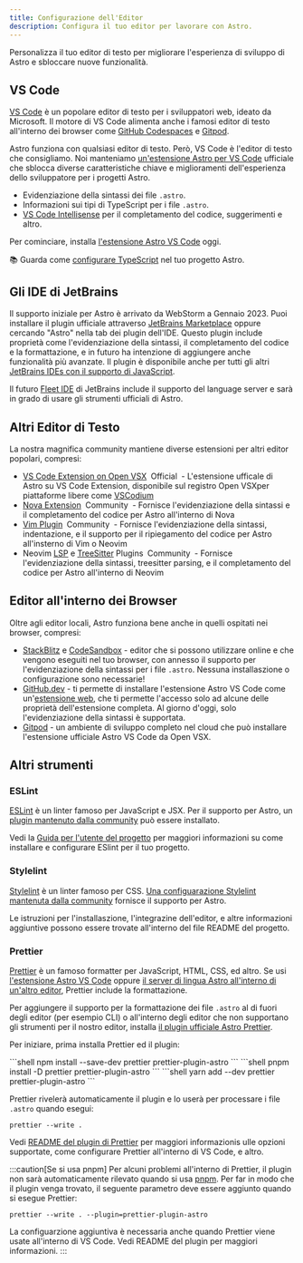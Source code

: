 ```yaml
---
title: Configurazione dell'Editor 
description: Configura il tuo editor per lavorare con Astro.
---
```


Personalizza il tuo editor di testo per migliorare l'esperienza di sviluppo di Astro e sbloccare nuove funzionalità.

## VS Code

[VS Code](https://code.visualstudio.com/) è un popolare editor di testo  per i sviluppatori web, ideato da Microsoft. Il motore di VS Code alimenta anche i famosi editor di testo all'interno dei browser come [GitHub Codespaces](https://github.com/features/codespaces) e [Gitpod](https://gitpod.io/).

Astro funziona con qualsiasi editor di testo. Però, VS Code è l'editor di testo che consigliamo. Noi manteniamo [un'estensione Astro per VS Code](https://marketplace.visualstudio.com/items?itemName=astro-build.astro-vscode) ufficiale che sblocca diverse caratteristiche chiave e 
miglioramenti dell'esperienza dello sviluppatore per i progetti Astro.

- Evidenziazione della sintassi dei file `.astro`.
- Informazioni sui tipi di TypeScript per i file `.astro`.
- [VS Code Intellisense](https://code.visualstudio.com/docs/editor/intellisense) per il completamento del codice, suggerimenti e altro.

Per cominciare, installa [l'estensione Astro VS Code](https://marketplace.visualstudio.com/items?itemName=astro-build.astro-vscode) oggi.

📚 Guarda come [configurare TypeScript](/it/guides/typescript/) nel tuo progetto Astro.

## Gli IDE di JetBrains 

Il supporto iniziale per Astro è arrivato da WebStorm a Gennaio 2023. Puoi installare il plugin ufficiale attraverso [JetBrains Marketplace](https://plugins.jetbrains.com/plugin/20959-astro) oppure cercando "Astro" nella tab dei plugin dell'IDE. Questo plugin include proprietà come l'evidenziazione della sintassi, il completamento del codice e la formattazione, e in futuro ha intenzione di aggiungere anche funzionalità più avanzate. Il plugin è disponibile anche per tutti gli altri [JetBrains IDEs con il supporto di JavaScript](https://www.jetbrains.com/products/#lang=js&type=ide).

Il futuro [Fleet IDE](https://www.jetbrains.com/fleet/) di JetBrains include il supporto del language server e sarà in grado di usare gli strumenti ufficiali di Astro.

## Altri Editor di Testo

La nostra magnifica community mantiene diverse estensioni per altri editor popolari, compresi:

- [VS Code Extension on Open VSX](https://open-vsx.org/extension/astro-build/astro-vscode) <span style="margin: 0.25em;"><Badge variant="accent">Official</Badge></span> - L'estensione ufficale di Astro su VS Code Extension, disponibile sul registro Open VSXper piattaforme libere come [VSCodium](https://vscodium.com/)
- [Nova Extension](https://extensions.panic.com/extensions/sciencefidelity/sciencefidelity.astro/) <span style="margin: 0.25em;"><Badge variant="neutral">Community</Badge></span> - Fornisce l'evidenziazione della sintassi e il completamento del codice per Astro all'interno di Nova
- [Vim Plugin](https://github.com/wuelnerdotexe/vim-astro) <span style="margin: 0.25em;"><Badge variant="neutral">Community</Badge></span> - Fornisce l'evidenziazione della sintassi, indentazione, e il supporto per il ripiegamento del codice per Astro all'insterno di Vim o Neovim
- Neovim [LSP](https://github.com/neovim/nvim-lspconfig/blob/master/doc/server_configurations.md#astro) e [TreeSitter](https://github.com/virchau13/tree-sitter-astro) Plugins <span style="margin: 0.25em;"><Badge variant="neutral">Community</Badge></span> - Fornisce l'evidenziazione della sintassi, treesitter parsing, e il completamento del codice per Astro all'interno di Neovim

## Editor all'interno dei Browser 

Oltre agli editor locali, Astro funziona bene anche in quelli ospitati nei browser, compresi:

- [StackBlitz](https://stackblitz.com/) e [CodeSandbox](https://codesandbox.io/) - editor che si possono utilizzare online e che vengono eseguiti nel tuo browser, con annesso il supporto per l'evidenziazione della sintassi per i file `.astro`. Nessuna installaszione o configurazione sono necessarie!
- [GitHub.dev](https://github.dev/) - ti permette di installare l'estensione Astro VS Code come  un'[estensione web](https://code.visualstudio.com/api/extension-guides/web-extensions), che ti permette l'accesso solo ad alcune delle proprietà dell'estensione completa. Al giorno d'oggi, solo l'evidenziazione della sintassi è supportata.
- [Gitpod](https://gitpod.io/) - un ambiente di sviluppo completo nel cloud che può installare l'estensione ufficiale Astro VS Code da Open VSX.

## Altri strumenti

### ESLint

[ESLint](https://eslint.org/) è un linter famoso per JavaScript e JSX. Per il supporto per Astro, un [plugin mantenuto dalla community](https://github.com/ota-meshi/eslint-plugin-astro) può essere installato.

Vedi la [Guida per l'utente del progetto](https://ota-meshi.github.io/eslint-plugin-astro/user-guide/) per maggiori informazioni su come installare e configurare ESlint per il tuo progetto.

### Stylelint

[Stylelint](https://stylelint.io/) è un linter famoso per CSS. [Una configuarazione  Stylelint mantenuta dalla community](https://github.com/ota-meshi/stylelint-config-html) fornisce il supporto per Astro. 

Le istruzioni per l'installaszione, l'integrazine dell'editor, e altre informazioni aggiuntive possono essere trovate all'interno del file README del progetto.

### Prettier

[Prettier](https://prettier.io/) è un famoso formatter per JavaScript, HTML, CSS, ed altro. Se usi [l'estensione Astro VS Code](https://marketplace.visualstudio.com/items?itemName=astro-build.astro-vscode) oppure [il server di lingua Astro all'interno di un'altro editor](#altri-editor-di-testo), Prettier include la formattazione.

Per aggiungere il supporto per la formattazione dei file `.astro` al di fuori degli editor (per esempio CLI) o all'interno degli editor che non supportano gli strumenti per il nostro editor, installa [il plugin ufficiale Astro Prettier](https://github.com/withastro/prettier-plugin-astro).

Per iniziare, prima installa Prettier ed il plugin:

<PackageManagerTabs>
  <Fragment slot="npm">
  ```shell
  npm install --save-dev prettier prettier-plugin-astro
  ```
  </Fragment>
  <Fragment slot="pnpm">
  ```shell
  pnpm install -D prettier prettier-plugin-astro
  ```
  </Fragment>
  <Fragment slot="yarn">
  ```shell
  yarn add --dev prettier prettier-plugin-astro
  ```
  </Fragment>
</PackageManagerTabs>

Prettier rivelerà automaticamente il plugin e lo userà per processare i file `.astro` quando esegui:

```shell
prettier --write .
```

Vedi [README del plugin di Prettier](https://github.com/withastro/prettier-plugin-astro/blob/main/README.md) per maggiori informazionis ulle opzioni supportate, come configurare Prettier all'interno di VS Code, e altro.

:::caution[Se si usa pnpm]
Per alcuni problemi all'interno di Prettier, il plugin non sarà automaticamente rilevato quando si usa [pnpm](https://pnpm.io/). Per far in modo che il plugin venga trovato, il seguente parametro deve essere aggiunto quando si esegue Prettier:

```shell
prettier --write . --plugin=prettier-plugin-astro
```

La configuarzione aggiuntiva è necessaria anche quando Prettier viene usate all'interno di VS Code. Vedi README del plugin per maggiori informazioni.
:::
